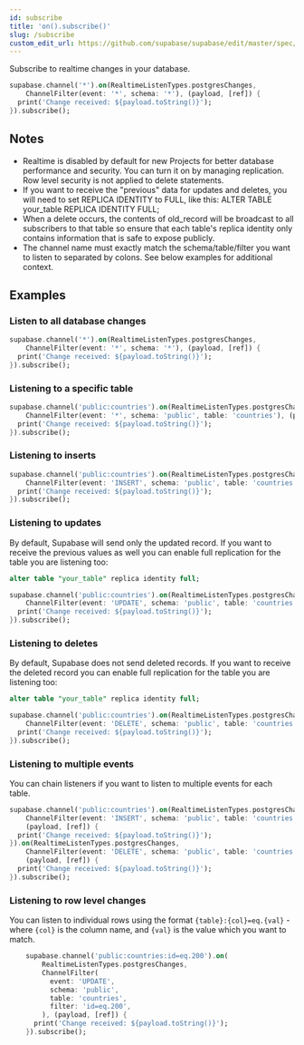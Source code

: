 ```yaml
---
id: subscribe
title: 'on().subscribe()'
slug: /subscribe
custom_edit_url: https://github.com/supabase/supabase/edit/master/spec/supabase_dart_v1_legacy.yml
---
```



Subscribe to realtime changes in your database.

```dart
supabase.channel('*').on(RealtimeListenTypes.postgresChanges,
    ChannelFilter(event: '*', schema: '*'), (payload, [ref]) {
  print('Change received: ${payload.toString()}');
}).subscribe();
```

## Notes

- Realtime is disabled by default for new Projects for better database performance and security. You can turn it on by managing replication.
Row level security is not applied to delete statements.
- If you want to receive the "previous" data for updates and deletes, you will need to set REPLICA IDENTITY to FULL, like this: ALTER TABLE your_table REPLICA IDENTITY FULL;
- When a delete occurs, the contents of old_record will be broadcast to all subscribers to that table so ensure that each table's replica identity only contains information that is safe to expose publicly.
- The channel name must exactly match the schema/table/filter you want to listen to separated by colons. See below examples for additional context.

## Examples

### Listen to all database changes

```dart
supabase.channel('*').on(RealtimeListenTypes.postgresChanges,
    ChannelFilter(event: '*', schema: '*'), (payload, [ref]) {
  print('Change received: ${payload.toString()}');
}).subscribe();
```

### Listening to a specific table

```dart
supabase.channel('public:countries').on(RealtimeListenTypes.postgresChanges,
    ChannelFilter(event: '*', schema: 'public', table: 'countries'), (payload, [ref]) {
  print('Change received: ${payload.toString()}');
}).subscribe();
```

### Listening to inserts

```dart
supabase.channel('public:countries').on(RealtimeListenTypes.postgresChanges,
    ChannelFilter(event: 'INSERT', schema: 'public', table: 'countries'), (payload, [ref]) {
  print('Change received: ${payload.toString()}');
}).subscribe();
```

### Listening to updates

By default, Supabase will send only the updated record. If you want to receive the previous values as well you can
enable full replication for the table you are listening too:

```sql
alter table "your_table" replica identity full;
```

```dart
supabase.channel('public:countries').on(RealtimeListenTypes.postgresChanges,
    ChannelFilter(event: 'UPDATE', schema: 'public', table: 'countries'), (payload, [ref]) {
  print('Change received: ${payload.toString()}');
}).subscribe();
```

### Listening to deletes

By default, Supabase does not send deleted records. If you want to receive the deleted record you can
enable full replication for the table you are listening too:

```sql
alter table "your_table" replica identity full;
```

```dart
supabase.channel('public:countries').on(RealtimeListenTypes.postgresChanges,
    ChannelFilter(event: 'DELETE', schema: 'public', table: 'countries'), (payload, [ref]) {
  print('Change received: ${payload.toString()}');
}).subscribe();
```

### Listening to multiple events

You can chain listeners if you want to listen to multiple events for each table.

```dart
supabase.channel('public:countries').on(RealtimeListenTypes.postgresChanges,
    ChannelFilter(event: 'INSERT', schema: 'public', table: 'countries'),
    (payload, [ref]) {
  print('Change received: ${payload.toString()}');
}).on(RealtimeListenTypes.postgresChanges,
    ChannelFilter(event: 'DELETE', schema: 'public', table: 'countries'),
    (payload, [ref]) {
  print('Change received: ${payload.toString()}');
}).subscribe();
```

### Listening to row level changes

You can listen to individual rows using the format `{table}:{col}=eq.{val}` - where `{col}` is the column name, and `{val}` is the value which you want to match.

```dart
    supabase.channel('public:countries:id=eq.200').on(
        RealtimeListenTypes.postgresChanges,
        ChannelFilter(
          event: 'UPDATE',
          schema: 'public',
          table: 'countries',
          filter: 'id=eq.200',
        ), (payload, [ref]) {
      print('Change received: ${payload.toString()}');
    }).subscribe();
```
